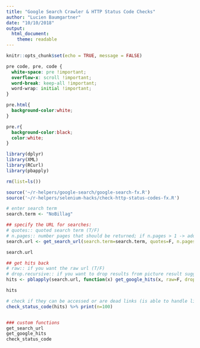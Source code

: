 ```yaml
---
title: "Google Search Crawler & HTTP Status Code Checks"
author: "Lucien Baumgartner"
date: "10/10/2018"
output: 
  html_document:
    theme: readable 
---
```

```r
knitr::opts_chunk$set(echo = TRUE, message = FALSE)
```

```css
pre code, pre, code {
  white-space: pre !important;
  overflow-x: scroll !important;
  word-break: keep-all !important;
  word-wrap: initial !important;
}

pre.html{
  background-color:white;
}

pre.r{
  background-color:black;
  color:white;
}
```

```r
library(dplyr)
library(XML)
library(RCurl)
library(pbapply)

rm(list=ls())

source('~/r-helpers/google-search/google-search-fx.R')
source('~/r-helpers/selenium-hacks/check-http-status-codes-fx.R')

# enter search term
search.term <- "NoBillag"

## specify the URL for searches:
# quotes:: quoted search term (T/F)
# n.pages:: number pages that should be returned; if n.pages > 1 -> additional urls are gerated for each page
search.url <- get_search_url(search.term=search.term, quotes=F, n.pages=4)

search.url

## get hits back
# raw:: if you want the raw url (T/F)
# drop.recursive:: if you want to drop results from picture result suggestions etc. (T/F)
hits <- pblapply(search.url, function(x) get_google_hits(x, raw=F, drop.recursives = T))

hits

# check if they can be accessed or are dead links (is able to handle lists and vectors!)
check_status_code(hits) %>% print(n=100)


### custom functions
get_search_url
get_google_hits
check_status_code

```

